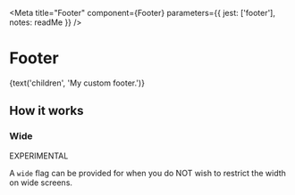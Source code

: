 
<Meta
  title="Footer"
  component={Footer}
  parameters={{
    jest: ['footer'],
    notes: readMe
  }}
/>

# Footer

<Preview withToolbar>
  <Story name="Footer">
    <Footer
      className={text('className')}
      id={text('id')}
      wide={boolean('wide')}
    >
      {text('children', 'My custom footer.')}
    </Footer>
  </Story>
</Preview>

<Props of={Footer} />


## How it works

<Preview>
  <Story name="Standard">
    <Footer />
  </Story>
</Preview>


### Wide

EXPERIMENTAL

A `wide` flag can be provided for when you do NOT wish to restrict the width on wide screens.

<Preview>
  <Story name="Wide">
    <Footer
      wide
    />
  </Story>
</Preview>
